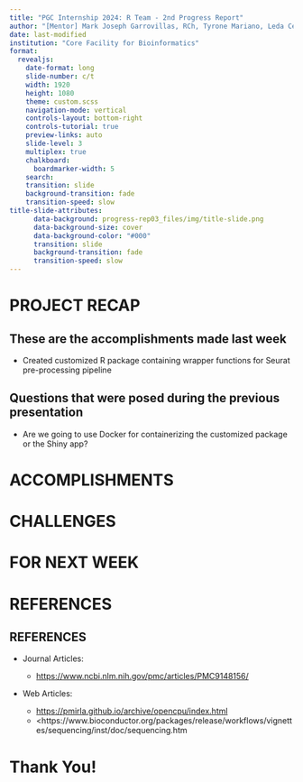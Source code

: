 ```yaml
---
title: "PGC Internship 2024: R Team - 2nd Progress Report"
author: "[Mentor] Mark Joseph Garrovillas, RCh, Tyrone Mariano, Leda Celeste Samin"
date: last-modified
institution: "Core Facility for Bioinformatics"
format: 
  revealjs:
    date-format: long
    slide-number: c/t
    width: 1920
    height: 1080
    theme: custom.scss
    navigation-mode: vertical
    controls-layout: bottom-right
    controls-tutorial: true
    preview-links: auto
    slide-level: 3
    multiplex: true
    chalkboard: 
      boardmarker-width: 5
    search:
    transition: slide
    background-transition: fade
    transition-speed: slow
title-slide-attributes:
      data-background: progress-rep03_files/img/title-slide.png
      data-background-size: cover
      data-background-color: "#000"
      transition: slide
      background-transition: fade
      transition-speed: slow
---
```


# PROJECT RECAP {data-background="progress-rep03_files/img/topic-slide.png" transition="fade-in slide-out" transition-speed="slow"}

## These are the accomplishments made last week {data-background="progress-rep03_files/img/subtopic-slide-2-1.png" transition="fade-in slide-out" transition-speed="slow"}

::: {.fragment fragment-index="2"}
-   Created customized R package containing wrapper functions for Seurat pre-processing pipeline
:::


## Questions that were posed during the previous presentation{data-background="progress-rep03_files/img/subtopic-slide-2-1.png" transition="fade-in slide-out" transition-speed="slow"}

-   Are we going to use Docker for containerizing the customized package or the Shiny app?

# ACCOMPLISHMENTS {data-background="progress-rep03_files/img/topic-slide.png" transition="fade-in slide-out" transition-speed="slow"}

# CHALLENGES {data-background="progress-rep03_files/img/topic-slide.png" transition="fade-in slide-out" transition-speed="slow"}

# FOR NEXT WEEK {data-background="progress-rep03_files/img/topic-slide.png" transition="fade-in slide-out" transition-speed="slow"}

# REFERENCES {data-background="progress-rep03_files/img/topic-slide.png" transition="fade-in slide-out" transition-speed="slow"}

## REFERENCES {data-background="progress-rep03_files/img/subtopic-slide-2-1.png" transition="fade-in slide-out" transition-speed="slow"}

-   Journal Articles:

    -   <https://www.ncbi.nlm.nih.gov/pmc/articles/PMC9148156/>

-   Web Articles:

    -   <https://pmirla.github.io/archive/opencpu/index.html>
    -   \<https://www.bioconductor.org/packages/release/workflows/vignettes/sequencing/inst/doc/sequencing.htm

# Thank You! {data-background="progress-rep03_files/img/subtopic-slide-2-1.png" transition="fade-in slide-out" transition-speed="slow"}

